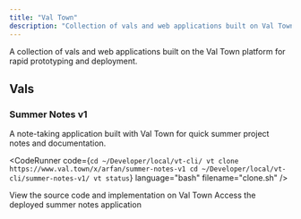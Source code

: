 ```yaml
---
title: "Val Town"
description: "Collection of vals and web applications built on Val Town platform"
---
```



<Card title="Val Town Development" icon="code" href="https://val.town">
  A collection of vals and web applications built on the Val Town platform for rapid prototyping and deployment.
</Card>

## Vals

### Summer Notes v1

A note-taking application built with Val Town for quick summer project notes and documentation.

<CodeRunner 
  code="cd ~/Developer/local/vt-cli/summer-notes-v1/"
  language="bash"
/>

<CodeRunner 
  code={`cd ~/Developer/local/vt-cli/
vt clone https://www.val.town/x/arfan/summer-notes-v1
cd ~/Developer/local/vt-cli/summer-notes-v1/
vt status`}
  language="bash"
  filename="clone.sh"
/>

<CardGroup cols={2}>
  <Card title="Val Town Code" icon="code" href="https://www.val.town/x/arfan/summer-notes-v1">
    View the source code and implementation on Val Town
  </Card>
  <Card title="Live Application" icon="globe" href="https://arfan-notes.val.run/">
    Access the deployed summer notes application
  </Card>
</CardGroup> 